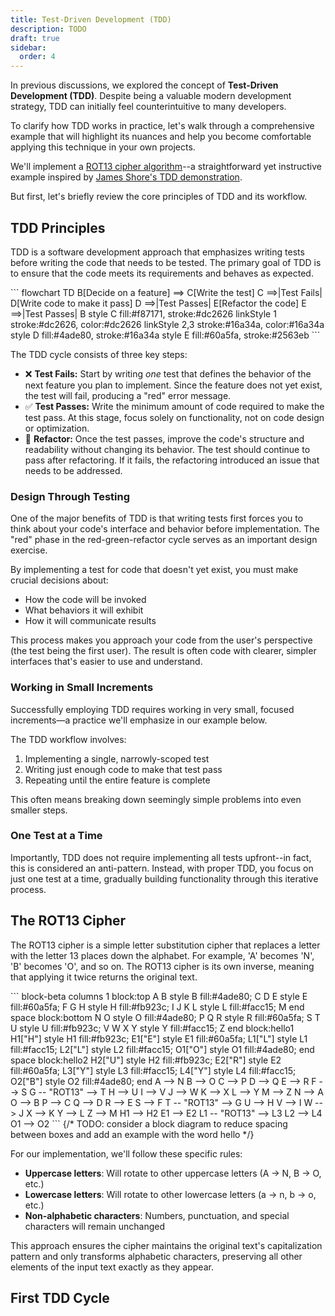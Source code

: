 ```yaml
---
title: Test-Driven Development (TDD)
description: TODO
draft: true
sidebar:
  order: 4
---
```



In previous discussions, we explored the concept of **Test-Driven Development (TDD)**. Despite being a valuable modern development strategy, TDD can initially feel counterintuitive to many developers.

To clarify how TDD works in practice, let's walk through a comprehensive example that will highlight its nuances and help you become comfortable applying this technique in your own projects.

We'll implement a [ROT13 cipher algorithm](https://en.wikipedia.org/wiki/ROT13)--a straightforward yet instructive example inspired by [James Shore's TDD demonstration](https://www.jamesshore.com/v2/projects/lunch-and-learn/incremental-tdd).

But first, let's briefly review the core principles of TDD and its workflow.

## TDD Principles

TDD is a software development approach that emphasizes writing tests before writing the code that needs to be tested. The primary goal of TDD is to ensure that the code meets its requirements and behaves as expected.

<Mermaid showForPrint="true">
```
flowchart TD
  B[Decide on a feature] ==> C[Write the test] 
  C ==>|Test Fails| D[Write code to make it pass]
  D ==>|Test Passes| E[Refactor the code]
  E ==>|Test Passes| B
  style C fill:#f87171, stroke:#dc2626
  linkStyle 1 stroke:#dc2626, color:#dc2626
  linkStyle 2,3 stroke:#16a34a, color:#16a34a
  style D fill:#4ade80, stroke:#16a34a
  style E fill:#60a5fa, stroke:#2563eb
```
</Mermaid>

The TDD cycle consists of three key steps:

- ❌ **Test Fails:** Start by writing *one* test that defines the behavior of the next feature you plan to implement. Since the feature does not yet exist, the test will fail, producing a "red" error message.
- ✅ **Test Passes:** Write the minimum amount of code required to make the test pass. At this stage, focus solely on functionality, not on code design or optimization.
- 🔄 **Refactor:** Once the test passes, improve the code's structure and readability without changing its behavior. The test should continue to pass after refactoring. If it fails, the refactoring introduced an issue that needs to be addressed.

### Design Through Testing

One of the major benefits of TDD is that writing tests first forces you to think about your code's interface and behavior before implementation. The "red" phase in the red-green-refactor cycle serves as an important design exercise.

By implementing a test for code that doesn't yet exist, you must make crucial decisions about:

- How the code will be invoked
- What behaviors it will exhibit
- How it will communicate results

This process makes you approach your code from the user's perspective (the test being the first user). The result is often code with clearer, simpler interfaces that's easier to use and understand.

### Working in Small Increments

Successfully employing TDD requires working in very small, focused increments—a practice we'll emphasize in our example below.

The TDD workflow involves:

1. Implementing a single, narrowly-scoped test
2. Writing just enough code to make that test pass
3. Repeating until the entire feature is complete

This often means breaking down seemingly simple problems into even smaller steps.

### One Test at a Time

Importantly, TDD does not require implementing all tests upfront--in fact, this is considered an anti-pattern. Instead, with proper TDD, you focus on just one test at a time, gradually building functionality through this iterative process.

## The ROT13 Cipher

The ROT13 cipher is a simple letter substitution cipher that replaces a letter with the letter 13 places down the alphabet. For example, 'A' becomes 'N', 'B' becomes 'O', and so on. The ROT13 cipher is its own inverse, meaning that applying it twice returns the original text.

<Mermaid showForPrint="true"> 
``` 
block-beta
columns 1
block:top
  A
  B  
  style B fill:#4ade80;
  C  
  D  
  E  
  style E fill:#60a5fa;
  F  
  G  
  H 
  style H fill:#fb923c; 
  I  
  J  
  K  
  L  
  style L fill:#facc15;
  M 
end
space
block:bottom
  N 
  O 
  style O fill:#4ade80;
  P 
  Q 
  R 
  style R fill:#60a5fa;
  S 
  T 
  U
  style U fill:#fb923c; 
  V 
  W 
  X 
  Y 
  style Y fill:#facc15;
  Z
end
block:hello1
  H1["H"]
  style H1 fill:#fb923c; 
  E1["E"] 
  style E1 fill:#60a5fa; 
  L1["L"]
  style L1 fill:#facc15;
  L2["L"]
  style L2 fill:#facc15;
  O1["O"]
  style O1 fill:#4ade80;
end
space
block:hello2
  H2["U"]
  style H2 fill:#fb923c; 
  E2["R"] 
  style E2 fill:#60a5fa; 
  L3["Y"]  
  style L3 fill:#facc15;
  L4["Y"]  
  style L4 fill:#facc15;
  O2["B"]
  style O2 fill:#4ade80;
end
A --> N 
B --> O 
C --> P 
D --> Q 
E --> R 
F --> S 
G -- "ROT13" --> T 
H --> U 
I --> V 
J --> W 
K --> X 
L --> Y 
M --> Z
N --> A 
O --> B 
P --> C 
Q --> D 
R --> E 
S --> F 
T -- "ROT13" --> G 
U --> H 
V --> I 
W --> J 
X --> K 
Y --> L 
Z --> M
H1 --> H2
E1 --> E2
L1 -- "ROT13" --> L3
L2 --> L4
O1 --> O2
```
</Mermaid>
{/* TODO: consider a block diagram to reduce spacing between boxes and add an example with the word hello */}

For our implementation, we'll follow these specific rules:

- **Uppercase letters**: Will rotate to other uppercase letters (A → N, B → O, etc.)
- **Lowercase letters**: Will rotate to other lowercase letters (a → n, b → o, etc.)
- **Non-alphabetic characters**: Numbers, punctuation, and special characters will remain unchanged

This approach ensures the cipher maintains the original text's capitalization pattern and only transforms alphabetic characters, preserving all other elements of the input text exactly as they appear.

## First TDD Cycle
